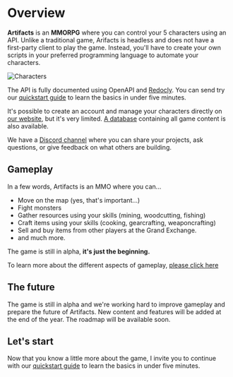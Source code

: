 

# Overview
 
**Artifacts** is an **MMORPG** where you can control your 5 characters using an API.
Unlike a traditional game, Arifacts is headless and does not have a first-party client to play the game. Instead, you'll have to create your own scripts in your preferred programming language to automate your characters.
 
![Characters](https://api.artifactsmmo.com/images/docs/characters.png)

The API is fully documented using OpenAPI and [Redocly](https://api.artifactsmmo.com/redoc). You can send try our [quickstart guide](https://docs.artifactsmmo.com/quickstart) to learn the basics in under five minutes.
 
 
<Cards>
  <Card title="Quickstart" href="/quickstart/" />
  <Card title="Database" href="https://artifactsmmo.com/databases" />
  <Card title="API Reference" href="https://api.artifactsmmo.com/redoc" />
</Cards>


It's possible to create an account and manage your characters directly on [our website](https://artifactsmmo.com/), but it's very limited. [A database](https://artifactsmmo.com/database) containing all game content is also available.

We have a [Discord channel](discord.com) where you can share your projects, ask questions, or give feedback on what others are building.

## Gameplay

In a few words, Artifacts is an MMO where you can...
 - Move on the map (yes, that's important...) 
 - Fight monsters 
 - Gather resources using your skills (mining, woodcutting, fishing) 
 - Craft items using your skills (cooking, gearcrafting, weaponcrafting) 
 - Sell  and buy items from other players at the Grand Exchange.
 - and much more.
 
The game is still in alpha, **it's just the beginning.**

To learn more about the different aspects of gameplay, [please click here](/gameplay/introduction)

## The future
The game is still in alpha and we're working hard to improve gameplay and prepare the future of Artifacts. 
New content and features will be added at the end of the year. The roadmap will be available soon.

## Let's start
Now that you know a little more about the game, I invite you to continue with our [quickstart guide](https://docs.artifactsmmo.com/quickstart)  to learn the basics in under five minutes.